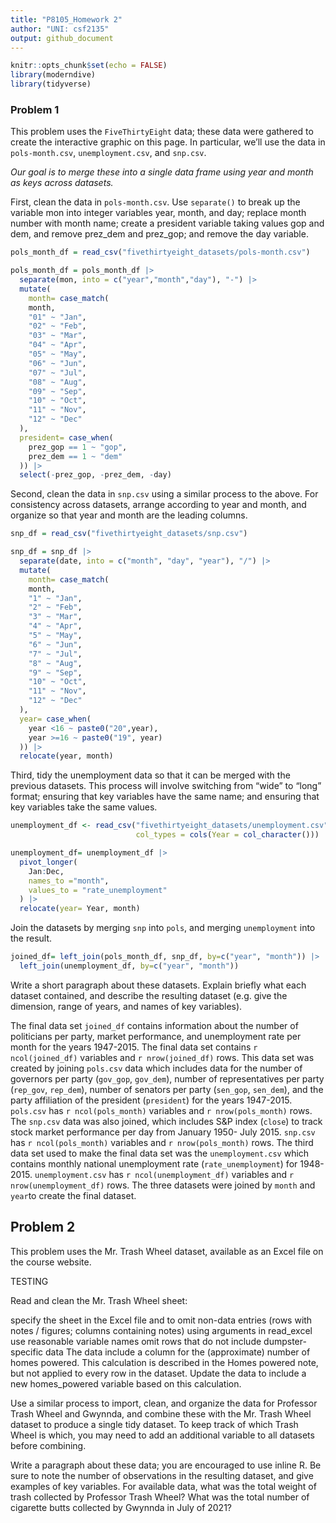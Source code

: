 ```yaml
---
title: "P8105_Homework 2"
author: "UNI: csf2135"
output: github_document
---
```


```r
knitr::opts_chunk$set(echo = FALSE)
library(moderndive)
library(tidyverse)
```

### Problem 1
This problem uses the `FiveThirtyEight` data; these data were gathered to create the interactive graphic on this page. In particular, we’ll use the data in `pols-month.csv`, `unemployment.csv`, and `snp.csv`. 

*Our goal is to merge these into a single data frame using year and month as keys across datasets.*

First, clean the data in `pols-month.csv`. Use `separate()` to break up the variable mon into integer variables year, month, and day; replace month number with month name; create a president variable taking values gop and dem, and remove prez_dem and prez_gop; and remove the day variable.
```r
pols_month_df = read_csv("fivethirtyeight_datasets/pols-month.csv")

pols_month_df = pols_month_df |> 
  separate(mon, into = c("year","month","day"), "-") |> 
  mutate(
    month= case_match(
    month, 
    "01" ~ "Jan", 
    "02" ~ "Feb", 
    "03" ~ "Mar", 
    "04" ~ "Apr", 
    "05" ~ "May", 
    "06" ~ "Jun", 
    "07" ~ "Jul", 
    "08" ~ "Aug", 
    "09" ~ "Sep", 
    "10" ~ "Oct", 
    "11" ~ "Nov", 
    "12" ~ "Dec"
  ), 
  president= case_when(
    prez_gop == 1 ~ "gop", 
    prez_dem == 1 ~ "dem"
  )) |> 
  select(-prez_gop, -prez_dem, -day)
```

Second, clean the data in `snp.csv` using a similar process to the above. For consistency across datasets, arrange according to year and month, and organize so that year and month are the leading columns.
```r
snp_df = read_csv("fivethirtyeight_datasets/snp.csv")

snp_df = snp_df |> 
  separate(date, into = c("month", "day", "year"), "/") |> 
  mutate(
    month= case_match(
    month, 
    "1" ~ "Jan", 
    "2" ~ "Feb", 
    "3" ~ "Mar", 
    "4" ~ "Apr", 
    "5" ~ "May", 
    "6" ~ "Jun", 
    "7" ~ "Jul", 
    "8" ~ "Aug", 
    "9" ~ "Sep", 
    "10" ~ "Oct", 
    "11" ~ "Nov", 
    "12" ~ "Dec"
  ),
  year= case_when(
    year <16 ~ paste0("20",year), 
    year >=16 ~ paste0("19", year)
  )) |> 
  relocate(year, month)
```

Third, tidy the unemployment data so that it can be merged with the previous datasets. This process will involve switching from “wide” to “long” format; ensuring that key variables have the same name; and ensuring that key variables take the same values.
```r
unemployment_df <- read_csv("fivethirtyeight_datasets/unemployment.csv", 
                            col_types = cols(Year = col_character()))

unemployment_df= unemployment_df |> 
  pivot_longer(
    Jan:Dec, 
    names_to ="month", 
    values_to = "rate_unemployment"
  ) |> 
  relocate(year= Year, month)

```

Join the datasets by merging `snp` into `pols`, and merging `unemployment` into the result.
```r
joined_df= left_join(pols_month_df, snp_df, by=c("year", "month")) |> 
  left_join(unemployment_df, by=c("year", "month"))
```

Write a short paragraph about these datasets. Explain briefly what each dataset contained, and describe the resulting dataset (e.g. give the dimension, range of years, and names of key variables).

The final data set `joined_df` contains information about the number of politicians per party, market performance, and unemployment rate per month for the years 1947-2015. The final data set contains `r ncol(joined_df)` variables and `r nrow(joined_df)` rows. This data set was created by joining `pols.csv` data which includes data for the number of governors per party (`gov_gop`, `gov_dem`), number of representatives per party (`rep_gov`, `rep_dem`), number of senators per party (`sen_gop`, `sen_dem`), and the party affiliation of the president (`president`) for the years 1947-2015. `pols.csv` has `r ncol(pols_month)` variables and `r nrow(pols_month)` rows. The `snp.csv` data was also joined, which includes S&P index (`close`) to track stock market performance per day from January 1950- July 2015. `snp.csv` has `r ncol(pols_month)` variables and `r nrow(pols_month)` rows. The third data set used to make the final data set was the `unemployment.csv` which contains monthly national unemployment rate (`rate_unemployment`) for 1948- 2015. `unemployment.csv` has `r ncol(unemployment_df)` variables and `r nrow(unemployment_df)` rows. The three datasets were joined by `month` and `year`to create the final dataset. 

## Problem 2
This problem uses the Mr. Trash Wheel dataset, available as an Excel file on the course website.

TESTING

Read and clean the Mr. Trash Wheel sheet:

specify the sheet in the Excel file and to omit non-data entries (rows with notes / figures; columns containing notes) using arguments in read_excel
use reasonable variable names
omit rows that do not include dumpster-specific data
The data include a column for the (approximate) number of homes powered. This calculation is described in the Homes powered note, but not applied to every row in the dataset. Update the data to include a new homes_powered variable based on this calculation.

Use a similar process to import, clean, and organize the data for Professor Trash Wheel and Gwynnda, and combine these with the Mr. Trash Wheel dataset to produce a single tidy dataset. To keep track of which Trash Wheel is which, you may need to add an additional variable to all datasets before combining.

Write a paragraph about these data; you are encouraged to use inline R. Be sure to note the number of observations in the resulting dataset, and give examples of key variables. For available data, what was the total weight of trash collected by Professor Trash Wheel? What was the total number of cigarette butts collected by Gwynnda in July of 2021?



```r

 
```


